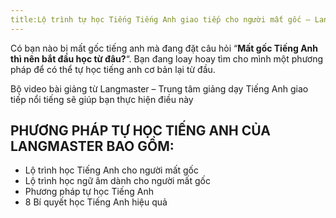 ---
title:Lộ trình tự học Tiếng Tiếng Anh giao tiếp cho người mất gốc – Langmaster
---

Có bạn nào bị mất gốc tiếng anh mà đang đặt câu hỏi “**Mất gốc Tiếng Anh thì nên bắt đầu học từ đâu?**“. Bạn đang loay hoay tìm cho mình một phương pháp để có thể tự học tiếng anh cơ bản lại từ đầu.

Bộ video bài giảng từ Langmaster – Trung tâm giảng dạy Tiếng Anh giao tiếp nổi tiếng sẽ giúp bạn thực hiện điều này

## PHƯƠNG PHÁP TỰ HỌC TIẾNG ANH CỦA LANGMASTER BAO GỒM:

- Lộ trình học Tiếng Anh cho người mất gốc
- Lộ trình học ngữ âm dành cho người mất gốc
- Phương pháp tự học Tiếng Anh
- 8 Bí quyết học  Tiếng Anh hiệu quả

